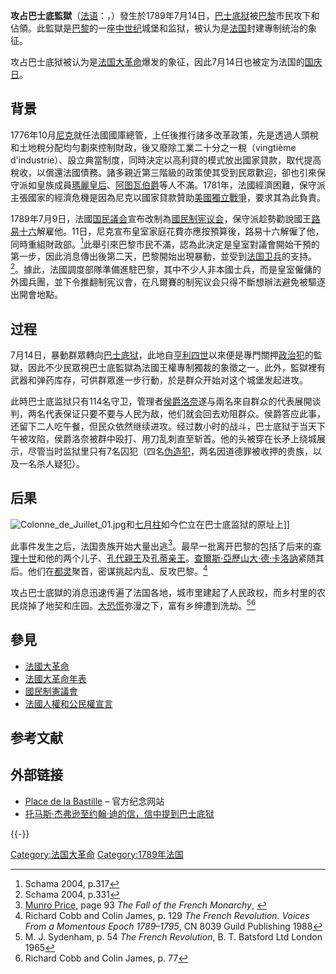 {{Infobox military conflict
| conflict    = 攻佔巴士底監獄
| partof      = [[法國大革命|法國大革命]]
| image       = [[File:Prise_de_la_Bastille.jpg|300px]]
| caption     = Jean-Pierre Houël繪製的《攻佔巴士底監獄》
| date        = 1789年7月14日
| place       = 法國巴黎
| coordinates = {{coord|48|51|11|N|2|22|09|E|region:FR-J_type:landmark|display=inline,title}}
| casus       =
| territory   =
| result      = [[巴士底監獄|巴士底監獄]]被攻陷，法國大革命爆發
| combatant1  = {{flag|Kingdom of France|name=法蘭西王國政府}}
| combatant2  = [[國民自衛軍|國民自衛軍]] <br> [[法國衛兵|法國衛兵]]
| commander1  = {{flagicon|Kingdom of France}} [[侯爵洛奈|侯爵洛奈]]{{executed}}
| commander2  = [[皮埃尔-奥古斯丁·于兰|皮埃尔-奥古斯丁·于兰]]
| strength1   = 114名士兵，30門火砲
| strength2   = 600 – 10,000名起義者
| casualties1 = 1（投降後可能還有6或8人被殺）
| casualties2 = 98
| notes       =
}}
'''攻占巴士底監獄'''（[[法语|法语]]：'''{{lang|fr|Prise de la Bastille}}'''，{{IPA-fr|pʁiz də la bastij|}}）發生於1789年7月14日，[[巴士底狱|巴士底狱]]被[[巴黎|巴黎]]市民攻下和佔領。此監獄是[[巴黎|巴黎]]的一座[[中世纪|中世纪]]城堡和监狱，被认为是[[法国|法国]]封建專制统治的象征。

攻占巴士底狱被认为是[[法国大革命|法国大革命]]爆发的象征，因此7月14日也被定为法国的[[国庆日|国庆日]]。

== 背景 ==

1776年10月[[賈克·尼克|尼克]]就任法國國庫總管，上任後推行諸多改革政策，先是透過人頭稅和土地稅分配均勻劃來控制財政，後又廢除工業二十分之一稅（vingtième d'industrie）、設立典當制度，同時決定以高利貸的模式放出國家貸款，取代提高稅收，以償還法國債務。諸多親近第三階級的政策使其受到民眾歡迎，卻也引來保守派如皇族成員[[玛丽·安托瓦内特|瑪麗皇后]]、[[查理十世|阿图瓦伯爵]]等人不滿。1781年，法國經濟困難，保守派主張國家的經濟危機是因為尼克以國家貸款贊助[[美國獨立戰爭|美國獨立戰爭]]，要求其為此負責。

1789年7月9日，法國[[国民議会|国民議会]]宣布改制為[[國民制宪议会|國民制宪议会]]，保守派趁勢勸說國王[[路易十六|路易十六]]解雇他。11日，尼克宣布皇室家庭花費亦應按預算後，路易十六解僱了他，同時重組財政部。<ref>Schama 2004, p.317</ref>此舉引來巴黎市民不滿，認為此決定是皇室對議會開始干預的第一步，因此消息傳出後第二天，巴黎開始出現暴動，並受到[[法国卫兵|法国卫兵]]的支持。<ref> Schama 2004, p.331</ref>。據此，法國調度部隊準備進駐巴黎，其中不少人非本國士兵，而是皇室僱傭的外國兵團，並下令推翻制宪议會，在凡爾賽的制宪议会只得不斷想辦法避免被驅逐出開會地點。

== 过程 ==
7月14日，暴動群眾轉向[[巴士底狱|巴士底狱]]，此地自[[亨利四世|亨利四世]]以來便是專門關押[[政治犯|政治犯]]的監獄，因此不少民眾視巴士底監獄為法國王權專制獨裁的象徵之一。此外，監獄裡有武器和弹药库存，可供群眾進一步行動，於是群众开始对这个城堡发起进攻。

此時巴士底监狱只有114名守卫，管理者[[侯爵洛奈|侯爵洛奈]]遂与兩名來自群众的代表展開谈判，两名代表保证只要不要与人民为敌，他们就会回去劝阻群众。侯爵答应此事，还留下二人吃午餐，但民众依然继续进攻。经过数小时的战斗，巴士底狱于当天下午被攻陷，侯爵洛奈被群中殴打、用刀乱刺直至斩首。他的头被穿在长矛上绕城展示，尽管当时监狱里只有7名囚犯（四名[[伪造犯|伪造犯]]，两名因道德罪被收押的贵族，以及一名杀人疑犯）。

==后果==
[[File:Colonne_de_Juillet_01.jpg|thumb]]和[[七月柱|七月柱]]如今伫立在巴士底监狱的原址上]]

此事件发生之后，法国贵族开始大量出逃<ref>[[Munro_Price|Munro Price]], page 93 ''The Fall of the French Monarchy'', {{ISBN|0-330-48827-9}}</ref>。最早一批离开巴黎的包括了后来的[[查理十世_(法蘭西)|查理十世]]和他的两个儿子、[[路易五世·約瑟夫·德·波旁_(孔代親王)|孔代親王]]及[[路易·弗朗索瓦·约瑟夫_(孔蒂亲王)|孔蒂亲王]]。[[查爾斯·亞歷山大·德·卡洛訥|查爾斯·亞歷山大·德·卡洛訥]]紧随其后。他们在[[都灵|都灵]]聚首，密谋挑起内乱、反攻巴黎。<ref>Richard Cobb and Colin James, p. 129 ''The French Revolution. Voices From a Momentous Epoch 1789–1795'', CN 8039 Guild Publishing 1988</ref>

攻占巴士底獄的消息迅速传遍了法国各地，城市里建起了人民政权，而乡村里的农民烧掉了地契和庄园。[[大恐慌_(法國)|大恐慌]]弥漫之下，富有乡绅遭到洗劫。<ref>M. J. Sydenham, p. 54 ''The French Revolution'', B. T. Batsford Ltd London 1965</ref><ref>Richard Cobb and Colin James, p. 77 </ref>

== 參見 ==
* [[法國大革命|法國大革命]]
* [[法國大革命年表|法國大革命年表]]
* [[國民制憲議會|國民制憲議會]]
* [[法國人權和公民權宣言|法國人權和公民權宣言]]

== 参考文献 ==
{{Reflist|2}}

==外部链接==
{{Commonscatinline|Storming of the Bastille, 14 July 1789|攻占巴士底狱}}
* [http://uk.france.fr/en/discover/place-de-la-bastille Place de la Bastille] {{Wayback|url=http://uk.france.fr/en/discover/place-de-la-bastille |date=20171207193622 }} – 官方纪念网站{{en icon}}
* [http://www.footnote.com/spotlight/174/thomas-jeffersons-accoun 托马斯·杰弗逊至约翰·迪的信，信中提到巴士底狱] {{Wayback|url=http://www.footnote.com/spotlight/174/thomas-jeffersons-accoun |date=20100710042120 }}
{{-}}
{{法國大革命}}
{{authority control}}
[[Category:法国大革命|Category:法国大革命]]
[[Category:1789年法国|Category:1789年法国]]